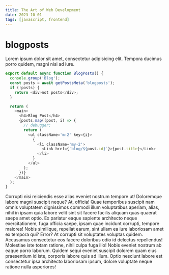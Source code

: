 ```yaml
---
title: The Art of Web Development
date: 2023-10-01
tags: [javascript, frontend]
---
```


# blogposts

Lorem ipsum dolor sit amet, consectetur adipisicing elit. Tempora ducimus porro quidem, magni nisi
ad iure.

<CodeHeader text='TestComponent.tsx' />

```ts
export default async function BlogPosts() {
  console.group('Blog');
  const posts = await getPostsMeta('blogposts');
  if (!posts) {
    return <div>not posts</div>;
  }

  return (
    <main>
      <h4>Blog Post</h4>
      {posts.map((post, i) => {
        // debugger;
        return (
          <ul className='m-2' key={i}>
            {
              <li className='my-2'>
                <Link href={`blog/${post.id}`}>{post.title}</Link>
              </li>
            }
          </ul>
        );
      })}
    </main>
  );
}
```

Corrupti nisi reiciendis esse alias eveniet nostrum tempore ut! Doloremque labore magni suscipit
neque? At, officia! Quae temporibus suscipit nam omnis voluptatem dignissimos commodi illum
voluptatibus aperiam, alias, nihil in ipsam quia labore velit sint sit facere facilis aliquam quas
quaerat saepe amet optio. Ex pariatur eaque sapiente architecto neque exercitationem, fuga officia
saepe, ipsam quae incidunt corrupti, tempore maiores! Nobis similique, repellat earum, sint ullam ea
iure laboriosam amet ex tempora qui? Error? At corrupti sit voluptates voluptas quidem. Accusamus
consectetur eos facere doloribus odio id delectus repellendus! Molestiae iste totam ratione, nihil
culpa fuga illo! Nobis eveniet nostrum ab eaque porro laborum. Quidem sequi eveniet suscipit dolorem
quam eius praesentium id iste, corporis labore quis ad illum. Optio nesciunt labore est consectetur
ipsa architecto laboriosam ipsum, dolore voluptate neque ratione nulla asperiores!
